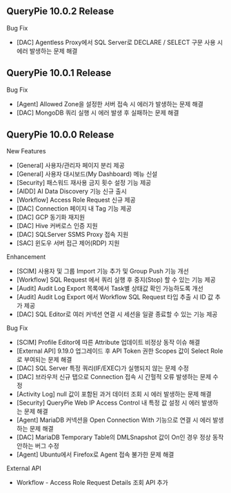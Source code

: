 ## QueryPie 10.0.2 Release
Bug Fix

* [DAC] Agentless Proxy에서 SQL Server로 DECLARE / SELECT 구문 사용 시 에러 발생하는 문제 해결

## QueryPie 10.0.1 Release
Bug Fix

* [Agent] Allowed Zone을 설정한 서버 접속 시 에러가 발생하는 문제 해결
* [DAC] MongoDB 쿼리 실행 시 에러 발생 후 실패하는 문제 해결

## QueryPie 10.0.0 Release
New Features

* [General] 사용자/관리자 페이지 분리 제공
* [General] 사용자 대시보드(My Dashboard) 메뉴 신설
* [Security] 패스워드 재사용 금지 횟수 설정 기능 제공
* [AIDD] AI Data Discovery 기능 신규 출시
* [Workflow] Access Role Request 신규 제공
* [DAC] Connection 페이지 내 Tag 기능 제공
* [DAC] GCP 동기화 재지원
* [DAC] Hive 커버로스 인증 지원
* [DAC] SQLServer SSMS Proxy 접속 지원
* [SAC] 윈도우 서버 접근 제어(RDP) 지원

Enhancement

* [SCIM] 사용자 및 그룹 Import 기능 추가 및 Group Push 기능 개선
* [Workflow] SQL Request 에서 쿼리 실행 후 중지(Stop) 할 수 있는 기능 제공
* [Audit] Audit Log Export 목록에서 Task별 상태값 확인 가능하도록 개선
* [Audit] Audit Log Export 에서 Workflow SQL Request 타입 추출 시 ID 값 추가 제공
* [DAC] SQL Editor로 여러 커넥션 연결 시 세션을 일괄 종료할 수 있는 기능 제공

Bug Fix

* [SCIM] Profile Editor에 따른 Attribute 업데이트 비정상 동작 이슈 해결
* [External API] 9.19.0 업그레이드 후 API Token 권한 Scopes 값이 Select Role 로 부여되는 문제 해결
* [DAC] SQL Server 특정 쿼리(IF/EXEC)가 실행되지 않는 문제 수정
* [DAC] 브라우저 신규 탭으로 Connection 접속 시 간헐적 오류 발생하는 문제 수정
* [Activity Log] null 값이 포함된 과거 데이터 조회 시 에러 발생하는 문제 해결
* [Security] QueryPie Web IP Access Control 내 특정 값 설정 시 에러 발생하는 문제 해결
* [Agent] MariaDB 커넥션을 Open Connection With 기능으로 연결 시 에러 발생하는 문제 해결
* [DAC] MariaDB Temporary Table의 DMLSnapshot 값이 On인 경우 정상 동작 안하는 버그 수정
* [Agent] Ubuntu에서 Firefox로 Agent 접속 불가한 문제 해결

External API

* Workflow - Access Role Request Details 조회 API 추가
